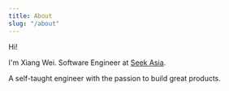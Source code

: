 ```yaml
---
title: About
slug: "/about"
---
```


Hi!

I'm Xiang Wei. Software Engineer at [Seek Asia](https://www.seekasia.com).

A self-taught engineer with the passion to build great products.

